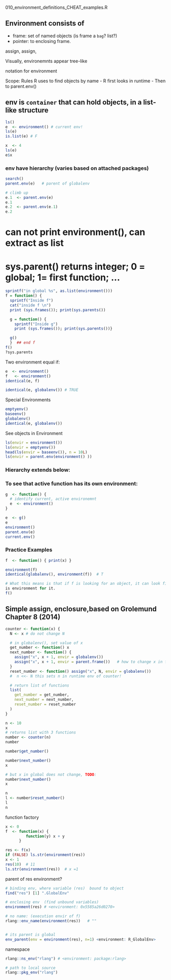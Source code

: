 010_environment_definitions_CHEAT_examples.R

## Environment consists of
  - frame:  set of named objects (is frame a `bag`? list?)
  - pointer:  to enclosing frame.

assign, assign, 

Visually, environemnts appear tree-like

<e> notation for environment

Scope: Rules R uses to find objects by name
  - R first looks in runtime <e>
  - Then to parent.env()

## env is `container` that can hold objects, in a list-like structure
```r
ls()
e  <- environment() # current env!
ls(e)
is.list(e) # F
```
```r
x  <- 4
ls(e)
e$x
```

### env have hierarchy (varies based on attached packages)
```r
search()
parent.env(e)   # parent of globalenv

# climb up
e.1  <- parent.env(e)
e.1
e.2  <- parent.env(e.1)
e.2
```

# can not print environment(), can extract as list
# sys.parent() returns integer; 0 = global; 1= first function; ...
```r
sprintf("in global %s", as.list(environment()))
f = function() {
  sprintf("Inside f")
  cat("inside f \n")
  print (sys.frames()); print(sys.parents())

  g = function() {
    sprintf("Inside g")
    print (sys.frames()); print(sys.parents())}

  g()
  }  ## end f
f()
?sys.parents
```

Two environment equal if:
```r
e  <- environment()
f   <- environment()
identical(e, f)

identical(e, globalenv()) # TRUE
```

Special Environments
```r
emptyenv()
baseenv()
globalenv()
identical(e, globalenv())

```

See objects in Environment
```r
ls(envir = environment())
ls(envir = emptyenv())
head(ls(envir = baseenv()), n = 10L)
ls(envir = parent.env(environment() ))
```

### Hierarchy extends below:
###  To see that active function has its own environment:
```r

g  <- function() {
  # identify current, active environemnt
  e  <- environment()
}

e  <- g()
e
environment()
parent.env(e)
current.env()
```
### Practice Examples
```r
f  <- function() { print(x) }

environment(f)
identical(globalenv(), environment(f))  # T

# What this means is that if f is looking for an object, it can look find it
is environment for it.
f()

```
## Simple assign, enclosure,based on Grolemund Chapter 8 (2014)
```r
counter <- function(x) {
  N <- x # do not change N

  # in globalenv(), set value of x 
  get_number <- function() x
  next_number <- function() {
    assign("x", x + 1, envir = globalenv())
    assign("x", x + 1, envir = parent.frame())   # how to change x in fct counter?
  }
  reset_number <- function() assign("x", N, envir = globalenv())
  #  n <<- N this sets n in runtime env of counter!

  # return list of functions 
  list(
    get_number = get_number,
    next_number = next_number,
    reset_number = reset_number
  )
}

n <- 10
x
# returns list with 3 functions
number <- counter(n)
number

number$get_number()

number$next_number()
x

# but x in global does not change, TODO:
number$next_number()
x

n
l <- number$reset_number()
l
n
```


function factory
```r
x <- 0
f  <- function(x) {
         function(y) x + y
      }

res <- f(x)
if (FALSE) ls.str(environment(res))
x <- 1
res(10)  # 11
ls.str(environment(res))  # x =1
```

parent of res environment?
```r
# binding env, where variable (res)  bound to object
find("res") [1] ".GlobalEnv"

# enclosing env  (find unbound variables)
environment(res) # <environment: 0x5585a26d0270>

# no name: (execution envir of f)
rlang::env_name(environment(res))   # ""


# its parent is global
env_parent(env = environment(res), n=1) <environment: R_GlobalEnv>

  ```
  
  namespace
```r
rlang::ns_env("rlang") # <environment: package:rlang>

# path to local source
rlang::pkg_env("rlang")

```

